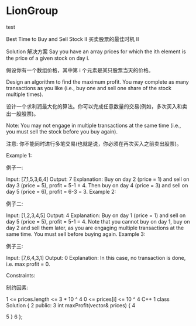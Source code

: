 # LionGroup
test

Best Time to Buy and Sell Stock II 买卖股票的最佳时机 II

Solution 解决方案
Say you have an array prices for which the ith element is the price of a given stock on day i.

假设你有一个数组价格，其中第 i 个元素是某只股票当天的价格。

Design an algorithm to find the maximum profit. You may complete as many transactions as you like (i.e., buy one and sell one share of the stock multiple times).

设计一个求利润最大化的算法。你可以完成任意数量的交易(例如，多次买入和卖出一股股票)。

Note: You may not engage in multiple transactions at the same time (i.e., you must sell the stock before you buy again).

注意: 你不能同时进行多笔交易(也就是说，你必须在再次买入之前卖出股票)。

Example 1:

例子一:

Input: [7,1,5,3,6,4]
Output: 7
Explanation: Buy on day 2 (price = 1) and sell on day 3 (price = 5), profit = 5-1 = 4.
             Then buy on day 4 (price = 3) and sell on day 5 (price = 6), profit = 6-3 = 3.
Example 2:

例子二:

Input: [1,2,3,4,5]
Output: 4
Explanation: Buy on day 1 (price = 1) and sell on day 5 (price = 5), profit = 5-1 = 4.
             Note that you cannot buy on day 1, buy on day 2 and sell them later, as you are
             engaging multiple transactions at the same time. You must sell before buying again.
Example 3:

例子三:

Input: [7,6,4,3,1]
Output: 0
Explanation: In this case, no transaction is done, i.e. max profit = 0.
 

Constraints:

制约因素:

1 <= prices.length <= 3 * 10 ^ 4
0 <= prices[i] <= 10 ^ 4
C++	
1
class Solution {
2
public:
3
    int maxProfit(vector<int>& prices) {
4
        
5
    }
6
};